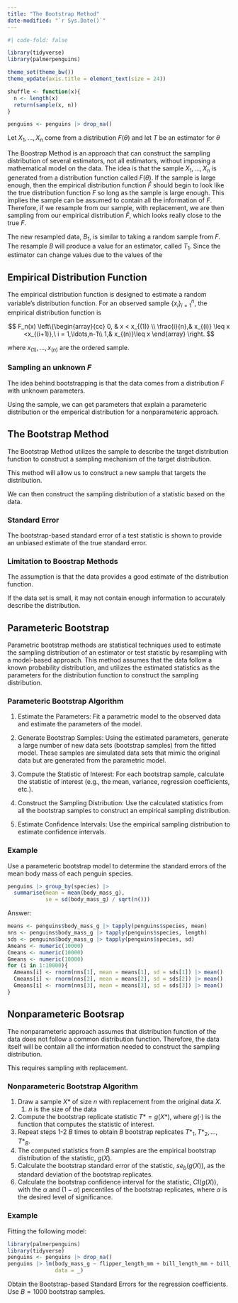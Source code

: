 ```yaml
---
title: "The Bootstrap Method"
date-modified: "`r Sys.Date()`"
---
```



```r
#| code-fold: false

library(tidyverse)
library(palmerpenguins)

theme_set(theme_bw())
theme_update(axis.title = element_text(size = 24))

shuffle <- function(x){
  n <- length(x)
  return(sample(x, n))
}

penguins <- penguins |> drop_na() 


```


Let $X_1, \ldots, X_n$ come from a distribution $F(\theta)$ and let $T$ be an estimator for $\theta$

The Boostrap Method is an approach that can construct the sampling distribution of several estimators, not all estimators, without imposing a mathematical model on the data. The idea is that the sample $X_1, \ldots, X_n$ is generated from a distribution function called $F(\theta)$. If the sample is large enough, then the empirical distribution function $\hat F$ should begin to look like the true distribution function $F$ so long as the sample is large enough. This implies the sample can be assumed to contain all the information of $F$. Therefore, if we resample from our sample, with replacement, we are then sampling from our empirical distribution $\hat F$, which looks really close to the true $F$. 


The new resampled data, $B_1$, is similar to taking a random sample from $F$. The resample $B$ will produce a value for an estimator, called $T_1$. Since the estimator can change values due to the values of the  


## Empirical Distribution Function

The empirical distribution function is designed to estimate a random variable's distribution function. For an observed sample $\{x_i\}^n_{i=1}$, the empirical distribution function is

$$
F_n(x) \left\{\begin{array}{cc}
0, & x < x_{(1)} \\
\frac{i}{n},& x_{(i)} \leq x <x_{(i+1)},\ i = 1,\ldots,n-1\\
1,& x_{(n)}\leq x
\end{array}
\right.
$$

where $x_{(1)}, \ldots, x_{(n)}$ are the ordered sample.

### Sampling an unknown $F$

The idea behind bootstrapping is that the data comes from a distribution $F$ with unknown parameters.

Using the sample, we can get parameters that explain a parameteric distribution or the emperical distribution for a nonparameteric approach. 

## The Bootstrap Method

The Bootstrap Method utilizes the sample to describe the target distribution function to construct a sampling mechanism of the target distribution.

This method will allow us to construct a new sample that targets the distribution.

We can then construct the sampling distribution of a statistic based on the data.

### Standard Error

The bootstrap-based standard error of a test statistic is shown to provide an unbiased estimate of the true standard error. 

### Limitation to Boostrap Methods

The assumption is that the data provides a good estimate of the distribution function.

If the data set is small, it may not contain enough information to accurately describe the distribution.


## Parameteric Bootstrap

Parametric bootstrap methods are statistical techniques used to estimate the sampling distribution of an estimator or test statistic by resampling with a model-based approach. This method assumes that the data follow a known probability distribution, and utilizes the estimated statistics as the parameters for the distribution function to construct the sampling distribution.

### Parameteric Bootstrap Algorithm

1. Estimate the Parameters: Fit a parametric model to the observed data and estimate the parameters of the model. 

2. Generate Bootstrap Samples: Using the estimated parameters, generate a large number of new data sets (bootstrap samples) from the fitted model. These samples are simulated data sets that mimic the original data but are generated from the parametric model.

3. Compute the Statistic of Interest: For each bootstrap sample, calculate the statistic of interest (e.g., the mean, variance, regression coefficients, etc.).

4. Construct the Sampling Distribution: Use the calculated statistics from all the bootstrap samples to construct an empirical sampling distribution. 

5. Estimate Confidence Intervals: Use the empirical sampling distribution to estimate confidence intervals.

### Example

Use a parameteric bootstrap model to determine the standard errors of the mean body mass of each penguin species.

```r
penguins |> group_by(species) |> 
  summarise(mean = mean(body_mass_g),
            se = sd(body_mass_g) / sqrt(n()))
```

Answer:

```r
means <- penguins$body_mass_g |> tapply(penguins$species, mean)
nns <- penguins$body_mass_g |> tapply(penguins$species, length)
sds <- penguins$body_mass_g |> tapply(penguins$species, sd)
Ameans <- numeric(10000)
Cmeans <- numeric(10000)
Gmeans <- numeric(10000)
for (i in 1:10000){
  Ameans[i] <- rnorm(nns[1], mean = means[1], sd = sds[1]) |> mean()
  Cmeans[i] <- rnorm(nns[2], mean = means[2], sd = sds[2]) |> mean()
  Gmeans[i] <- rnorm(nns[3], mean = means[3], sd = sds[3]) |> mean()
}


```

## Nonparameteric Bootsrap

The nonparameteric approach assumes that distribution function of the data does not follow a common distribution function. Therefore, the data itself will be contain all the information needed to construct the sampling distribution.

This requires sampling with replacement.

### Nonparameteric Bootstrap Algorithm

1.  Draw a sample $X*$ of size $n$ with replacement from the original data $X$.
    1.  $n$ is the size of the data
2.  Compute the bootstrap replicate statistic $T* = g(X*)$, where $g(\cdot)$ is the function that computes the statistic of interest.
3.  Repeat steps 1-2 $B$ times to obtain $B$ bootstrap replicates ${T*_1, T*_2, ..., T*_B}$.
4.  The computed statistics from $B$ samples are the empirical bootstrap distribution of the statistic, $g(X)$.
5.  Calculate the bootstrap standard error of the statistic, $se_b(g(X))$, as the standard deviation of the bootstrap replicates.
6.  Calculate the bootstrap confidence interval for the statistic, $CI(g(X))$, with the $\alpha$ and $(1-\alpha)%$ percentiles of the bootstrap replicates, where $\alpha$ is the desired level of significance.

### Example

Fitting the following model:

```r
library(palmerpenguins)
library(tidyverse)
penguins <- penguins |> drop_na()
penguins |> lm(body_mass_g ~ flipper_length_mm + bill_length_mm + bill_depth_mm,
               data = _)
```

Obtain the Bootstrap-based Standard Errors for the regression coefficients. Use $B=1000$ bootstrap samples.
